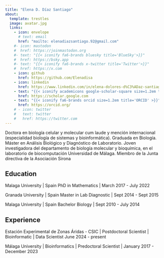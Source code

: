 ```yaml
---
title: "Elena D. Díaz Santiago"
about:
  template: trestles
  image: avatar.jpg
  links:
    - icon: envelope
      # text: email
      href: "mailto: elenadiazsantiago.92@gmail.com"
    #- icon: mastodon
    #  href: https://joinmastodon.org
    #- text: "{{< iconify fa6-brands bluesky title='BlueSky'>}}"
    #  href: https://bsky.app
    #- text: "{{< iconify fa6-brands x-twitter title='Twitter'>}}"
    #  href: https://x.com
    - icon: github
      href: https://github.com/Elenadisa
    - icon: linkedin
      href: https://www.linkedin.com/in/elena-dolores-d%C3%ADaz-santiago-45a27582?lipi=urn%3Ali%3Apage%3Ad_flagship3_profile_view_base_contact_details%3BPc4ot9OZSEGghTazqvinaQ%3D%3D
    - text: "{{< iconify academicons google-scholar-square size=1.2em title='Scholar'>}}"
      href: https://scholar.google.com
    - text: "{{< iconify fa6-brands orcid size=1.2em title='ORCID' >}}"
      href: https://orcid.org/
    # - icon: twitter
    #   text: twitter
    #   href: https://twitter.com
---
```


Doctora en biología celular y molecular cum laude y mención internacional (especialidad biología de sistemas y bioinformática). Graduada en Biología. Máster en Análisis Biológico y Diagnóstico de Laboratorio. 
Joven investigadora del departamento de biología molecular y bioquímica, en el laboratorio de biocomputación Universidad de Málaga. 
Miembro de la Junta directiva de la Asociación Sirona

## Education

Malaga University | Spain
PhD in Mathematics | March 2017 - July 2022

Granada University | Spain
Master in Lab Diagnostic | Sept 2014 - Sept 2015

Malaga University | Spain
Bachelor Biology | Sept 2010 - July 2014  
  
## Experience

Estación Experimental de Zonas Áridas - CSIC | Postdoctoral Scientist | Bioinformatic | Data Scientist June 2024 - present

Málaga University | Bioinformatics | Predoctoral Scientist | January 2017 - December 2023

